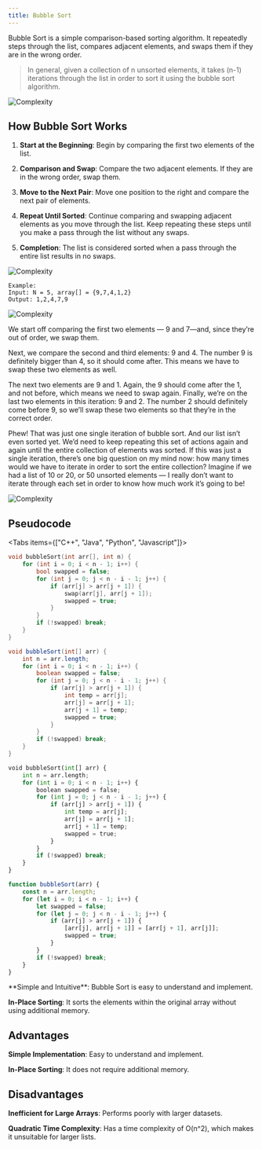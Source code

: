 ```yaml
---
title: Bubble Sort 
---
```


Bubble Sort is a simple comparison-based sorting algorithm. It repeatedly steps through the list, compares adjacent elements, and swaps them if they are in the wrong order.

> In general, given a collection of n unsorted elements, it takes (n-1) iterations through the list in order to sort it using the bubble sort algorithm.

![Complexity](@/public/images/bubblesort.png)

## How Bubble Sort Works

1. **Start at the Beginning**: Begin by comparing the first two elements of the list.

2. **Comparison and Swap**: Compare the two adjacent elements. If they are in the wrong order, swap them.

3. **Move to the Next Pair**: Move one position to the right and compare the next pair of elements.

4. **Repeat Until Sorted**: Continue comparing and swapping adjacent elements as you move through the list. Keep repeating these steps until you make a pass through the list without any swaps.

5. **Completion**: The list is considered sorted when a pass through the entire list results in no swaps.

![Complexity](@/public/images/bubblebasic.webp)

```
Example:
Input: N = 5, array[] = {9,7,4,1,2}
Output: 1,2,4,7,9

```

![Complexity](@/public/images/bubbleex.webp)

We start off comparing the first two elements — 9 and 7—and, since they’re out of order, we swap them.

Next, we compare the second and third elements: 9 and 4. The number 9 is definitely bigger than 4, so it should come after. This means we have to swap these two elements as well.

The next two elements are 9 and 1. Again, the 9 should come after the 1, and not before, which means we need to swap again. Finally, we’re on the last two elements in this iteration: 9 and 2. The number 2 should definitely come before 9, so we’ll swap these two elements so that they’re in the correct order.

Phew! That was just one single iteration of bubble sort. And our list isn’t even sorted yet. We’d need to keep repeating this set of actions again and again until the entire collection of elements was sorted. If this was just a single iteration, there’s one big question on my mind now: how many times would we have to iterate in order to sort the entire collection? Imagine if we had a list of 10 or 20, or 50 unsorted elements — I really don’t want to iterate through each set in order to know how much work it’s going to be!

![Complexity](@/public/images/bubble2.webp)

## Pseudocode 

 
<Tabs items={["C++", "Java", "Python", "Javascript"]}>
 
```c++ tab="C++"
void bubbleSort(int arr[], int n) {
    for (int i = 0; i < n - 1; i++) {
        bool swapped = false;
        for (int j = 0; j < n - i - 1; j++) {
            if (arr[j] > arr[j + 1]) {
                swap(arr[j], arr[j + 1]);
                swapped = true;
            }
        }
        if (!swapped) break; 
    }
}
```
 
```java tab="Java"
void bubbleSort(int[] arr) {
    int n = arr.length;
    for (int i = 0; i < n - 1; i++) {
        boolean swapped = false;
        for (int j = 0; j < n - i - 1; j++) {
            if (arr[j] > arr[j + 1]) {
                int temp = arr[j];
                arr[j] = arr[j + 1];
                arr[j + 1] = temp;
                swapped = true;
            }
        }
        if (!swapped) break; 
    }
}
```

```python tab="Python"
void bubbleSort(int[] arr) {
    int n = arr.length;
    for (int i = 0; i < n - 1; i++) {
        boolean swapped = false;
        for (int j = 0; j < n - i - 1; j++) {
            if (arr[j] > arr[j + 1]) {
                int temp = arr[j];
                arr[j] = arr[j + 1];
                arr[j + 1] = temp;
                swapped = true;
            }
        }
        if (!swapped) break; 
    }
}
```

```js tab="Javascript"
function bubbleSort(arr) {
    const n = arr.length;
    for (let i = 0; i < n - 1; i++) {
        let swapped = false;
        for (let j = 0; j < n - i - 1; j++) {
            if (arr[j] > arr[j + 1]) {
                [arr[j], arr[j + 1]] = [arr[j + 1], arr[j]];
                swapped = true;
            }
        }
        if (!swapped) break; 
    }
}

```
 
</Tabs>

 
<Accordions>
  <Accordion title="Key Features" type='single'>
  **Simple and Intuitive**: Bubble Sort is easy to understand and implement.

  **In-Place Sorting**: It sorts the elements within the original array without using additional memory.
  </Accordion>
</Accordions>

## Advantages 
**Simple Implementation**: Easy to understand and implement.

**In-Place Sorting**: It does not require additional memory.

## Disadvantages 
**Inefficient for Large Arrays**: Performs poorly with larger datasets.

**Quadratic Time Complexity**: Has a time complexity of O(n^2), which makes it unsuitable for larger lists.
